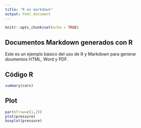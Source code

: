 ```yaml
---
title: "R en markdown"
output: html_document
---
```


```r
knitr::opts_chunk$set(echo = TRUE)
```

## Documentos Markdown generados con R

Este es un ejemplo básico del uso de R y Markdown para generar doumentos HTML, Word y PDF.

## Código R

```r
summary(cars)
```

## Plot

```r
par(mfrow=c(1,2))
plot(pressure)
boxplot(pressure)
```
